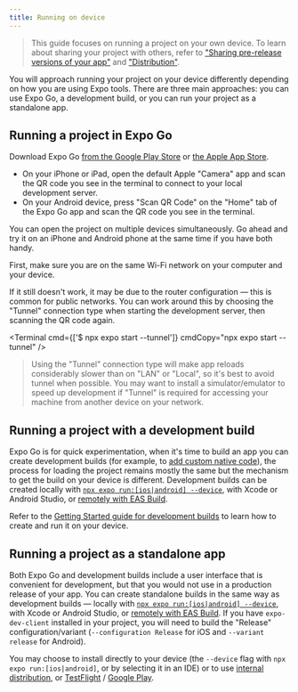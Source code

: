 ```yaml
---
title: Running on device
---
```



> This guide focuses on running a project on your own device. To learn about sharing your project with others, refer to ["Sharing pre-release versions of your app"](/guides/sharing-preview-releases/) and ["Distribution"](/distribution/introduction/).

You will approach running your project on your device differently depending on how you are using Expo tools. There are three main approaches: you can use Expo Go, a development build, or you can run your project as a standalone app.

## Running a project in Expo Go

Download Expo Go [from the Google Play Store](https://play.google.com/store/apps/details?id=host.exp.exponent&referrer=www) or [the Apple App Store](https://itunes.apple.com/app/apple-store/id982107779).

- On your iPhone or iPad, open the default Apple "Camera" app and scan the QR code you see in the terminal to connect to your local development server.
- On your Android device, press "Scan QR Code" on the "Home" tab of the Expo Go app and scan the QR code you see in the terminal.

You can open the project on multiple devices simultaneously. Go ahead and try it on an iPhone and Android phone at the same time if you have both handy.

<Collapsible summary="Is the app not loading on your device?">

First, make sure you are on the same Wi-Fi network on your computer and your device.

If it still doesn't work, it may be due to the router configuration &mdash; this is common for public networks. You can work around this by choosing the "Tunnel" connection type when starting the development server, then scanning the QR code again.

<Terminal cmd={['$ npx expo start --tunnel']} cmdCopy="npx expo start --tunnel" />

> Using the "Tunnel" connection type will make app reloads considerably slower than on "LAN" or "Local", so it's best to avoid tunnel when possible. You may want to install a simulator/emulator to speed up development if "Tunnel" is required for accessing your machine from another device on your network.

</Collapsible>

## Running a project with a development build

Expo Go is for quick experimentation, when it's time to build an app you can create development builds (for example, to [add custom native code](/workflow/customizing/)), the process for loading the project remains mostly the same but the mechanism to get the build on your device is different. Development builds can be created locally with [`npx expo run:[ios|android] --device`](/workflow/expo-cli/), with Xcode or Android Studio, or [remotely with EAS Build](/build/introduction/).

Refer to the [Getting Started guide for development builds](/development/getting-started/) to learn how to create and run it on your device.

## Running a project as a standalone app

Both Expo Go and development builds include a user interface that is convenient for development, but that you would not use in a production release of your app. You can create standalone builds in the same way as development builds — locally with [`npx expo run:[ios|android] --device`](/workflow/expo-cli/), with Xcode or Android Studio, or [remotely with EAS Build](/build/introduction/). If you have `expo-dev-client` installed in your project, you will need to build the "Release" configuration/variant (`--configuration Release` for iOS and `--variant release` for Android).

You may choose to install directly to your device (the `--device` flag with `npx expo run:[ios|android]`, or by selecting it in an IDE) or to use [internal distribution](/build/internal-distribution/), or [TestFlight](/submit/ios) / [Google Play](/submit/android).
